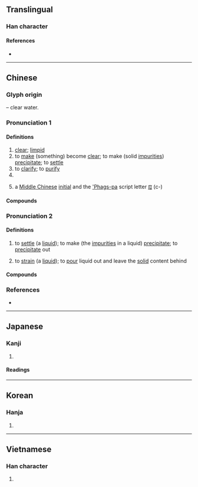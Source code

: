 {{also|澂}}
{{character info}}
==Translingual==

===Han character===
{{Han char|rn=85|rad=水|as=12|sn=15|four=32118|canj=ENOT|ids=⿰氵登}}

====References====
* {{Han ref|kx=0651.240|dkj=18315|dj=1061.260|hdz=31750.060|uh=6F84|ud=28548|bh=BCE1|bd=48353}}

----

==Chinese==
{{zh-forms|alt=澂}}

===Glyph origin===
{{Han etym}}
{{Han compound|水|alt1=氵|t1=water|登|ls=psc|c1=s|c2=p}} – clear water.

===Pronunciation 1===
{{zh-pron
|m=chéng
|m-s=
|c=cing4
|c-t=
|g=
|h=pfs=chhṳ̀n;gd=cen2
|j=
|mb=
|md=
|mn=têng
|mn-t=têng5
|w=
|x=
|mc=2+1
|oc=1,2+3
|cat=a,v,pn
}}

====Definitions====
{{zh-hanzi}}

# [[clear]]; [[limpid]]
# to [[make]] (something) become [[clear]]; to make (solid [[impurities]]) [[precipitate]]; to [[settle]]
# to [[clarify]]; to [[purify]]
# {{surname|zh}}
# {{zh-div|母}} {{lb|zh|phonology}} a [[Middle Chinese]] [[initial]] and the [['Phags-pa]] script letter [[ꡄ]] (c-)

====Compounds====
{{zh-der|佛圖澄|掏澄|泓澄|澄清|攬轡澄清|澄空|澄泥硯|澄清天下|澄源正本|澄清湖|澄淨|空水澄鮮|澄瑩|淘澄飛跌|澄明|澄澹精致|澄澈|澄思寂慮|清澄|淘澄|澄心堂紙|澄觀|澄心|澄邁|端本澄源|澄海}}

===Pronunciation 2===
{{zh-pron
|m=dèng
|c=dang6
|h=gd=cen2
|mn=
|oc=n,1
|cat=v
}}

====Definitions====
{{zh-hanzi}}

# {{lb|zh|colloquial}} to [[settle]] (a [[liquid]]); to make (the [[impurities]] in a liquid) [[precipitate]]; to [[precipitate]] out
# {{lb|zh|colloquial}} to [[strain]] (a [[liquid]]); to [[pour]] liquid out and leave the [[solid]] content behind

====Compounds====
{{zh-der|澄澄|澄沙|澄漿泥|黃澄澄|碧澄澄|紅澄澄|綠澄澄}}

===References===
* {{R:yue:Hanzi}}

----

==Japanese==

===Kanji===
{{ja-kanji|grade=c|rs=水12}}

# {{rfdef|ja|sort=水12}}

====Readings====
{{ja-readings
|goon=じょう<ぢよう
|kanon=ちょう
|kun=す-ます, す-む
}}

----

==Korean==

===Hanja===
{{ko-hanja|hangeul=징|eumhun=|rv=jing|mr=ching|y=cing}}

# {{rfdef|ko|sort=水12}}

----

==Vietnamese==

===Han character===
{{vi-hantu|[[chừng]], [[trừng]], [[xừng]]|rs=水12}}

# {{rfdef|vi|sort=水12}}